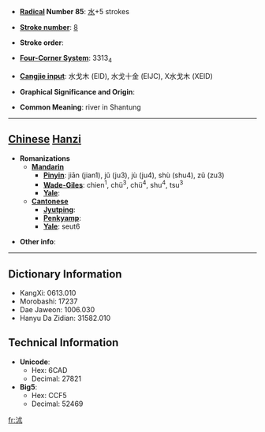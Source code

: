 * '''[[Wiktionary:Chinese radical index| Radical]] Number 85''': [[Wiktionary:Chinese radical index 水|水]]+5 strokes

* '''[[Wiktionary:Chinese total strokes index|Stroke number]]''': [[Wiktionary:Chinese total strokes index 8|8]]

* '''Stroke order''': 

* '''[[Wiktionary:Chinese four corner index|Four-Corner System]]''': 3313<sub>4</sub>

* '''[[Wiktionary:Chinese Cangjie index|Cangjie input]]''': 水戈木 (EID), 水戈十金 (EIJC), X水戈木 (XEID)

* '''Graphical Significance and Origin''': 

* '''Common Meaning''': river in Shantung

----

== [[Chinese]] [[Hanzi]] ==

* '''Romanizations'''
** '''[[Mandarin]]'''
*** '''[[Pinyin]]''': jiān (jian1), jǔ (ju3), jù (ju4), shù (shu4), zǔ (zu3)
*** '''[[Wade-Giles]]''': chien<sup>1</sup>, chü<sup>3</sup>, chü<sup>4</sup>, shu<sup>4</sup>, tsu<sup>3</sup>
*** '''[[Yale]]''': 
** '''[[Cantonese]]'''
*** '''[[Jyutping]]''':
*** '''[[Penkyamp]]''': 
*** '''[[Yale]]''': seut6

* '''Other info''': 

----

== Dictionary Information ==

* KangXi: 0613.010
* Morobashi: 17237
* Dae Jaweon: 1006.030
* Hanyu Da Zidian: 31582.010

== Technical Information ==

* '''Unicode''':
** Hex: 6CAD
** Decimal: 27821
* '''Big5''':
** Hex: CCF5
** Decimal: 52469

[[fr:沭]]